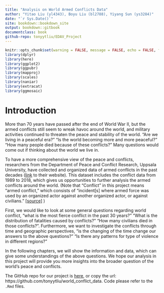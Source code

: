 ```yaml
--- 
title: "Analysis on World Armed Conflicts Data"
author: "Yitao Liu (yl4343), Boyu Liu (bl2788), Yiyang Sun (ys3284)"
date: "`r Sys.Date()`"
site: bookdown::bookdown_site
output: bookdown::gitbook
documentclass: book
github-repo: tonyytliu/EDAV_Project
---
```


```r
knitr::opts_chunk$set(warning = FALSE, message = FALSE, echo = FALSE, fig.align='center')
library(dplyr)
library(here)
library(ggplot2)
library(ggpubr)
library(mapproj)
library(scales)
library(naniar)
library(extracat)
library(ggmosaic)
```

# Introduction

More than 70 years have passed after the end of World War II, but the armed conflicts still seem to wreak havoc around the world, and military activities continued to threaten the peace and stability of the world. "Are we living in a peaceful era?" "Is the world becoming more and more peaceful?" "How many people died because of these conflicts?" Many questions would come out if thinking about the world we live in.

To have a more comprehensive view of the peace and conflicts, researchers from the Department of Peace and Conflict Research, Uppsala University, have collected and organized data of armed conflicts in the past decades ([link](https://ucdp.uu.se/downloads/index.html#ged_global){target="_blank"} to their website). This dataset includes the conflict data from 1989 to 2018, which gives us opportunities to further analysis the armed conflicts around the world. (Note that  "Conflict" in this project means "armed conflict," which consists of "incident[s] where  armed force was used by an organized actor against another organized actor, or against civilians." [[source]](https://ucdp.uu.se/downloads/ged/ged191.pdf){target="_blank"}
)

First, we would like to look at some general questions regarding world conflict, "what is the most fierce conflict in the past 30 years?" "What is the distribution of fatalities caused by conflicts?" "How many civilians died in those conflicts?". Furthermore, we want to investigate the conflicts through time and geographic perspectives, "is the changing of the time change our answers to the above questions?" "Is there any patterns for type of violence in different regions?"

In the following chapters, we will show the information and data, which can give some understandings of the above questions. We hope our analysis in this project will provide you more insights into the broader question of the world's peace and conflicts.

The GitHub repo for our project is [here](https://github.com/tonyytliu/world_conflict_data){target="_blank"}, or copy the url: https://github.com/tonyytliu/world_conflict_data. Code please refer to the `.Rmd` files.